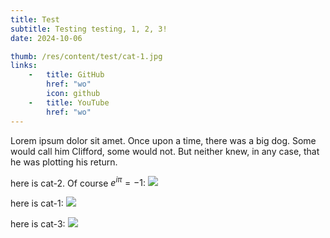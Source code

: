 ```yaml
---
title: Test
subtitle: Testing testing, 1, 2, 3!
date: 2024-10-06

thumb: /res/content/test/cat-1.jpg
links:
    -   title: GitHub
        href: "wo"
        icon: github
    -   title: YouTube
        href: "wo"
---
```


<Debug data={frontmatter} />

Lorem ipsum dolor sit amet.
Once upon a time, there was a big dog.
Some would call him Clifford, some would not.
But neither knew, in any case,
that he was
plotting
his return.

here is cat-2. Of course $e^{i\pi} = -1$:
<Image src="/res/content/test/cat-2.jpg" />

here is cat-1:
<Image src="/res/content/test/cat-1.jpg"/>

here is cat-3:
<Image src="/res/content/test/cat-3.jpg" width={4000}/>
